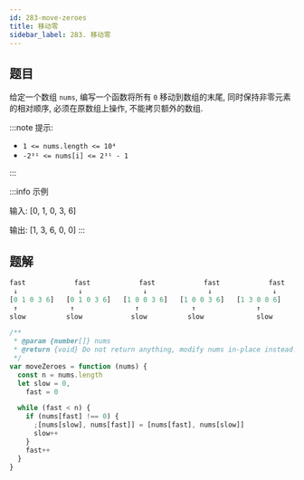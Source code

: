 ```yaml
---
id: 283-move-zeroes
title: 移动零
sidebar_label: 283. 移动零
---
```


## 题目

给定一个数组 `nums`, 编写一个函数将所有 `0` 移动到数组的末尾, 同时保持非零元素的相对顺序, 必须在原数组上操作, 不能拷贝额外的数组.

:::note 提示:

- `1 <= nums.length <= 10⁴`
- `-2³¹ <= nums[i] <= 2³¹ - 1`

:::

:::info 示例

输入: [0, 1, 0, 3, 6]

输出: [1, 3, 6, 0, 0]
:::

## 题解

```ts
fast            fast            fast            fast            fast            fast
 ↓               ↓               ↓               ↓               ↓               ↓
[0 1 0 3 6]   [0 1 0 3 6]   [1 0 0 3 6]   [1 0 0 3 6]   [1 3 0 0 6]   [1 3 6 0 0]
 ↑             ↑               ↑             ↑               ↑               ↑
slow          slow            slow          slow             slow           slow
```

```ts
/**
 * @param {number[]} nums
 * @return {void} Do not return anything, modify nums in-place instead.
 */
var moveZeroes = function (nums) {
  const n = nums.length
  let slow = 0,
    fast = 0

  while (fast < n) {
    if (nums[fast] !== 0) {
      ;[nums[slow], nums[fast]] = [nums[fast], nums[slow]]
      slow++
    }
    fast++
  }
}
```
